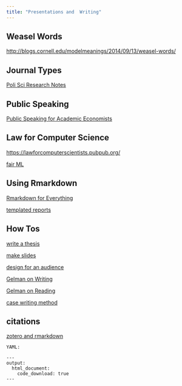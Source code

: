 ```yaml
---
title: "Presentations and  Writing"
---
```


## Weasel Words

<http://blogs.cornell.edu/modelmeanings/2014/09/13/weasel-words/>

## Journal Types

[Poli Sci Research Notes](https://resulumit.com/blog/polisci-research-notes/)

## Public Speaking

[Public Speaking for Academic Economists](https://mfr.osf.io/render?url=https%3A%2F%2Fosf.io%2Fd8wm9%2Fdownload)

## Law for Computer Science

<https://lawforcomputerscientists.pubpub.org/>

[fair ML](https://avehtari.github.io/modelselection/rats_kcv.html)

## Using Rmarkdown

[Rmarkdown for Everything](http://cmcr-class.rbind.io/blog/2019/01/22/rmarkdown-everywhere/)

[templated reports](https://sharla.party/posts/usethis-for-reporting/)

## How Tos

[write a thesis](https://www.cs.jhu.edu/~jason/advice/how-to-write-a-thesis.html)

[make slides](https://kieranhealy.org/blog/archives/2018/03/24/making-slides/)

[design for an audience](http://style.org/ku/)

[Gelman on Writing](https://statmodeling.stat.columbia.edu/2009/07/30/advice_on_writi/)

[Gelman on Reading](https://statmodeling.stat.columbia.edu/2014/12/02/read-quantitative-social-science-implication-write/)

[case writing method](https://timvangelder.com/2019/04/07/what-is-the-case-schema/)

## citations

[zotero and rmarkdown](https://ikashnitsky.github.io/2019/zotero/)

```
YAML:

---
output:
  html_document:
    code_download: true
---
```